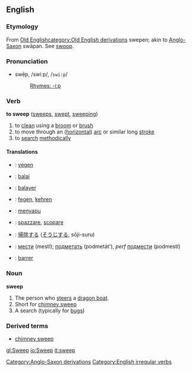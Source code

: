 ==English==
===Etymology===
{{webster}}

From [[w:Old English language|Old English]][[category:Old English derivations]] swepen; akin to [[w:Old English language|Anglo-Saxon]][[Category:Anglo-Saxon derivations]] swāpan. See [[swoop]]. 

===Pronunciation===
*swēp, /swiːp/, /<tt>swi:p</tt>/
*:[[Rhymes:English:-iːp|Rhymes: -iːp]]

=== Verb ===
'''to sweep''' ([[sweeps]], [[swept]], [[sweeping]])

# to [[clean]] using a [[broom]] or [[brush]]
# to move through an ([[horizontal]]) [[arc]] or similar long [[stroke]]
# to [[search]] [[methodically]]

==== Translations ====
*{{nl}}: [[vegen]]
*{{eo}}: [[balai]]
*{{fr}}: [[balayer]]
*{{de}}: [[fegen]], [[kehren]]
*{{id}}: [[sapu|menyapu]]
*{{it}}: [[spazzare]], [[scopare]]
*{{ja}}: [[掃除]]する ([[そうじ]]する, sōji-suru)
*{{ru}}: [[мести]] (mestí); [[подметать]] (podmetát'), ''perf'' [[подмести]] (podmestí)
*{{es}}: [[barrer]]

===Noun===
'''sweep'''

# The person who [[steer]]s a [[dragon boat]].<!-- possibly other types of boats? -->
# Short for [[chimney sweep]]
# A search (typically for [[bug]]s)

===Derived terms===
*[[chimney sweep]]

[[Category:English irregular verbs]]

[[gl:Sweep]]
[[io:Sweep]]
[[it:sweep]]